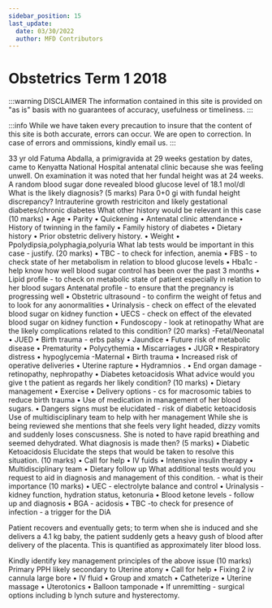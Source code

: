 ```yaml
---
sidebar_position: 15
last_update:
  date: 03/30/2022
  author: MFD Contributors
---
```


# Obstetrics Term 1 2018

:::warning DISCLAIMER
The information contained in this site is provided on "as is" basis with no guarantees of accuracy, usefulness or timeliness.
:::

:::info
While we have taken every precaution to insure that the content of this site is both accurate, errors can occur. We are open to correction. In case of errors and ommissions, kindly email us.
:::

33 yr old Fatuma Abdalla, a primigravida at 29 weeks gestation by dates, came to Kenyatta National Hospital antenatal clinic because she was feeling unwell. On examination it was noted that her fundal height was at 24 weeks. A random blood sugar done revealed blood glucose level of 18.1 mol/dl
What is the likely diagnosis? (5 marks)
Para 0+0 gi with fundal height discrepancy? Intrauterine growth restriciton and likely gestational diabetes/chronic diabetes
What other history would be relevant in this case (10 marks)
• Age
• Parity
• Quickening
• Antenatal clinic attendance
• History of twinning in the family
• Family history of diabetes
• Dietary history
• Prior obstetric delivery history.
• Weight
• Ppolydipsia,polyphagia,polyuria
What lab tests would be important in this case - justify. (20 marks)
• TBC - to check for infection, anemia
• FBS - to check state of her metabolism in relation to blood glucose levels
• Hba1c - help know how well blood sugar control has been over the past 3 months
• Lipid profile - to check on metabolic state of patient especially in relation to her blood sugars
Antenatal profile - to ensure that the pregnancy is progressing well
• Obstetric ultrasound - to confirm the weight of fetus and to look for any aonormalities
• Urinalysis - check on effect of the elevated blood sugar on kidney function
• UECS - check on effect of the elevated blood sugar on kidney function
• Fundoscopy - look at retinopathy
What are the likely complications related to this condition? (20 marks)
-Fetal/Neonatal
• JUED
• Birth trauma - erbs palsy
• Jaundice
• Future risk of metabolic disease
• Prematurity
• Polycythemia
• Miscarriages
• JUGR
• Respiratory distress
• hypoglycemia
-Maternal
• Birth trauma
• Increased risk of operative deliveries
• Uterine rapture
• Hydramnios
.
• End organ damage - retinopathy, nephropathy
• Diabetes ketoacidosis
What advice would you give t the patient as regards her likely condition? (10 marks)
• Dietary management
• Exercise
• Delivery options - cs for macrosomic tabies to reduce birth trauma
• Use of medication in management of her blood sugars.
• Dangers signs must be elucidated - risk of diabetic ketoacidosis
Use of multidisciplinary team to help with her management
While she is being reviewed she mentions that she feels very light headed, dizzy vomits and suddenly loses conscusness. She is noted to have rapid breathing and seemed dehydrated.
What diagnosis is made then? (5 marks)
• Diabetic Ketoacidosis
Elucidate the steps that would be taken to resolve this situation. (10 marks)
• Call for help
• IV fuids
• Intensive insulin therapy
• Multidisciplinary team
• Dietary follow up
What additional tests would you request to aid in diagnosis and management of this condition. - what is their importance (10 marks)
• UEC - electrolyte balance and control
• Urinalysis - kidney function, hydration status, ketonuria
• Blood ketone levels - follow up and diagnosis
• BGA - acidosis
• TBC -to check for presence of infection - a trigger for the DiA


Patient recovers and eventually gets; to term when she is induced and she delivers a 4.1 kg baby, the patient suddenly gets a heavy gush of blood after delivery of the placenta. This is quantified as approximately liter blood loss.


Kindly identify key management principles of the above issue (10 marks)
Primary PPH likely secondary to Uterine atony
• Call for help
• Fixing 2 iv cannula large bore
• IV fluid
• Group and xmatch
• Catheterize
• Uterine massage
• Uterotonics
• Balloon tamponade
• If unremitting - surgical options including b lynch suture and hysterectomy.
